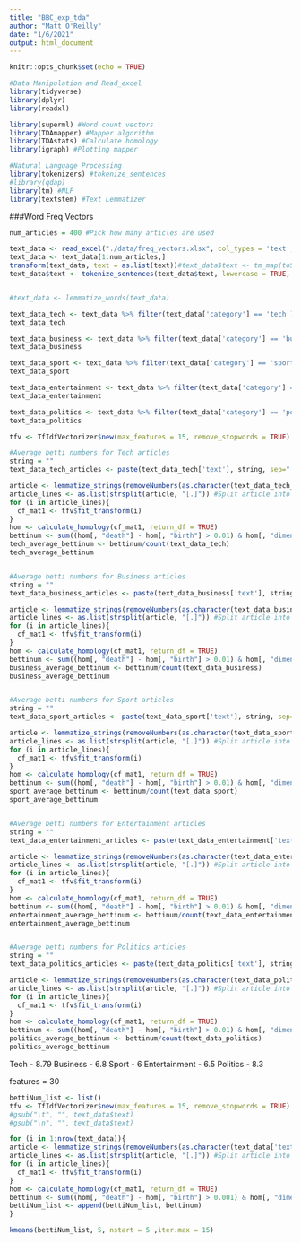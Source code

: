 ```yaml
---
title: "BBC_exp_tda"
author: "Matt O'Reilly"
date: "1/6/2021"
output: html_document
---
```


```r
knitr::opts_chunk$set(echo = TRUE)
```

```r
#Data Manipulation and Read_excel
library(tidyverse) 
library(dplyr)
library(readxl)

library(superml) #Word count vectors
library(TDAmapper) #Mapper algorithm
library(TDAstats) #Calculate homology
library(igraph) #Plotting mapper

#Natural Language Processing
library(tokenizers) #tokenize_sentences
#library(qdap)
library(tm) #NLP
library(textstem) #Text Lemmatizer
```


###Word Freq Vectors
```r
num_articles = 400 #Pick how many articles are used

text_data <- read_excel("./data/freq_vectors.xlsx", col_types = 'text', .name_repair = "minimal")
text_data <- text_data[1:num_articles,]
transform(text_data, text = as.list(text))#text_data$text <- tm_map(toString(text_data$text), lemmatize_strings)
text_data$text <- tokenize_sentences(text_data$text, lowercase = TRUE, strip_punct = FALSE, simplify = FALSE)


#text_data <- lemmatize_words(text_data)

text_data_tech <- text_data %>% filter(text_data['category'] == 'tech')
text_data_tech

text_data_business <- text_data %>% filter(text_data['category'] == 'business')
text_data_business

text_data_sport <- text_data %>% filter(text_data['category'] == 'sport')
text_data_sport

text_data_entertainment <- text_data %>% filter(text_data['category'] == 'entertainment')
text_data_entertainment

text_data_politics <- text_data %>% filter(text_data['category'] == 'politics')
text_data_politics

```
```r
tfv <- TfIdfVectorizer$new(max_features = 15, remove_stopwords = TRUE)

#Average betti numbers for Tech articles
string = ""
text_data_tech_articles <- paste(text_data_tech['text'], string, sep=" ")

article <- lemmatize_strings(removeNumbers(as.character(text_data_tech_articles))) #Remove numbers from articles
article_lines <- as.list(strsplit(article, "[.]")) #Split article into sentences
for (i in article_lines){
  cf_mat1 <- tfv$fit_transform(i)
}
hom <- calculate_homology(cf_mat1, return_df = TRUE)
bettinum <- sum((hom[, "death"] - hom[, "birth"] > 0.01) & hom[, "dimension"] == 1) 
tech_average_bettinum <- bettinum/count(text_data_tech)
tech_average_bettinum


#Average betti numbers for Business articles
string = ""
text_data_business_articles <- paste(text_data_business['text'], string, sep=" ")

article <- lemmatize_strings(removeNumbers(as.character(text_data_business_articles))) #Remove numbers from articles
article_lines <- as.list(strsplit(article, "[.]")) #Split article into sentences
for (i in article_lines){
  cf_mat1 <- tfv$fit_transform(i)
}
hom <- calculate_homology(cf_mat1, return_df = TRUE)
bettinum <- sum((hom[, "death"] - hom[, "birth"] > 0.01) & hom[, "dimension"] == 1) 
business_average_bettinum <- bettinum/count(text_data_business)
business_average_bettinum


#Average betti numbers for Sport articles
string = ""
text_data_sport_articles <- paste(text_data_sport['text'], string, sep=" ")

article <- lemmatize_strings(removeNumbers(as.character(text_data_sport_articles))) #Remove numbers from articles
article_lines <- as.list(strsplit(article, "[.]")) #Split article into sentences
for (i in article_lines){
  cf_mat1 <- tfv$fit_transform(i)
}
hom <- calculate_homology(cf_mat1, return_df = TRUE)
bettinum <- sum((hom[, "death"] - hom[, "birth"] > 0.01) & hom[, "dimension"] == 1) 
sport_average_bettinum <- bettinum/count(text_data_sport)
sport_average_bettinum


#Average betti numbers for Entertainment articles
string = ""
text_data_entertainment_articles <- paste(text_data_entertainment['text'], string, sep=" ")

article <- lemmatize_strings(removeNumbers(as.character(text_data_entertainment_articles))) #Remove numbers from articles
article_lines <- as.list(strsplit(article, "[.]")) #Split article into sentences
for (i in article_lines){
  cf_mat1 <- tfv$fit_transform(i)
}
hom <- calculate_homology(cf_mat1, return_df = TRUE)
bettinum <- sum((hom[, "death"] - hom[, "birth"] > 0.01) & hom[, "dimension"] == 1) 
entertainment_average_bettinum <- bettinum/count(text_data_entertainment)
entertainment_average_bettinum


#Average betti numbers for Politics articles
string = ""
text_data_politics_articles <- paste(text_data_politics['text'], string, sep=" ")

article <- lemmatize_strings(removeNumbers(as.character(text_data_politics_articles))) #Remove numbers from articles
article_lines <- as.list(strsplit(article, "[.]")) #Split article into sentences
for (i in article_lines){
  cf_mat1 <- tfv$fit_transform(i)
}
hom <- calculate_homology(cf_mat1, return_df = TRUE)
bettinum <- sum((hom[, "death"] - hom[, "birth"] > 0.01) & hom[, "dimension"] == 1) 
politics_average_bettinum <- bettinum/count(text_data_politics)
politics_average_bettinum
```
Tech - 8.79
Business - 6.8
Sport - 6
Entertainment - 6.5
Politics - 8.3

features = 30

```r
bettiNum_list <- list()
tfv <- TfIdfVectorizer$new(max_features = 15, remove_stopwords = TRUE)
#gsub("\t", "", text_data$text)
#gsub("\n", "", text_data$text)

for (i in 1:nrow(text_data)){
article <- lemmatize_strings(removeNumbers(as.character(text_data['text'][i,]))) #Remove numbers from articles
article_lines <- as.list(strsplit(article, "[.]")) #Split article into sentences
for (i in article_lines){
  cf_mat1 <- tfv$fit_transform(i)
}
hom <- calculate_homology(cf_mat1, return_df = TRUE)
bettinum <- sum((hom[, "death"] - hom[, "birth"] > 0.001) & hom[, "dimension"] == 1) 
bettiNum_list <- append(bettiNum_list, bettinum)
}

kmeans(bettiNum_list, 5, nstart = 5 ,iter.max = 15)

```
